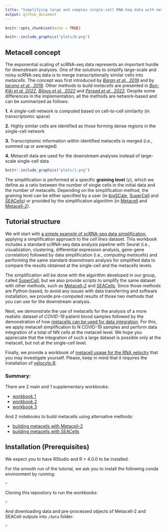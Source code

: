 ```yaml
---
title: "Simplifying large and complex single-cell RNA-Seq data with metacells"
output: github_document
---
```


```r
knitr::opts_chunk$set(echo = TRUE)
```

```r
knitr::include_graphics("plots/0.png")
```

## Metacell concept 


The exponential scaling of scRNA-seq data represents an important hurdle for downstream analyses.
One of the solutions to simplify large-scale and noisy scRNA-seq data is to merge transcriptionally similar cells into *metacells*. The concept was first introduced by [*Baran et al., 2019*](https://doi.org/10.1186/s13059-019-1812-2) and by [*Iacono et al., 2018*](https://doi:10.1101/gr.230771.117). Other methods to build *metacells* are presented in [*Ben-Kiki et al. 2022*](https://doi.org/10.1186/s13059-022-02667-1), [*Bilous et al., 2022*](https://www.biorxiv.org/content/10.1101/2021.06.07.447430v2) and [*Persad et al., 2022*](https://www.biorxiv.org/content/10.1101/2022.04.02.486748v1). Despite some differences in the implementation, all the methods are network-based and can be summarized as follows: 

**1.** A single-cell network is computed based on cell-to-cell similarity (in transcriptomic space)

**2.** Highly similar cells are identified as those forming dense regions in the single-cell network

**3.** Transcriptomic information within identified metacells is merged (i.e., summed up or averaged)

**4.** Metacell data are used for the downstream analyses instead of large-scale single-cell data

```r
knitr::include_graphics("plots/1.png")
```

The simplification is performed at a specific **graining level** ($\gamma$), which we define as a ratio between the number of single cells in the initial data and the number of metacells. Depending on the simplification method, the graining level can be either specified by a user (in [bigSCale](https://github.com/iaconogi/bigSCale2), [SuperCell](https://github.com/GfellerLab/SuperCell) and [SEACells](https://github.com/dpeerlab/SEACells)) or provided by the simplification algorithm (in [Metacell](https://github.com/tanaylab/metacell) and [Metacell-2](https://github.com/tanaylab/metacells)).


## Tutorial structure

We will start with [a simple example of scRNA-seq data simplification](https://github.com/GfellerLab/SIB_workshop/blob/main/workbooks/Cell_lines.md), applying a simplification approach to the *cell lines* dataset. This workbook includes a standard scRNA-seq data analysis pipeline with Seurat (i.e., visualization, clustering, differential expression analysis, gene-gene correlation) followed by data simplification (i.e., *computing metacells*) and performing the same standard downstream analysis for simplified data to compare the results obtained at the single-cell and the metacells levels. 

The simplification will be done with the algorithm developed in our group, called [SuperCell](https://github.com/GfellerLab/SuperCell), but we also provide scripts to simplify the same dataset with other methods, such as [Metacell-2](https://github.com/GfellerLab/SIB_workshop/blob/main/workbooks/Metacell2.ipynb) and [SEACells](https://github.com/GfellerLab/SIB_workshop/blob/main/workbooks/SEACells.ipynb). Since those methods are Python-based, to avoid any issues with data transferring and software installation, we provide pre-computed results of those two methods that you can use for the downstream analysis. 

Next, we demonstrate the use of metacells for the analysis of a more realistic dataset of *COVID-19* patient blood samples followed by the demonstration of how [metacells can be used for data integration](). For this, we apply metacell simplification to N COVID-19 samples and perform data integration of a total of NN cells at the metacell level. We hope you appreciate that the integration of such a large dataset is possible only at the metacell, but not at the single-cell level. 

Finally, we provide a workbook of [metacell usage for the RNA velocity](https://github.com/GfellerLab/SIB_workshop/blob/main/workbooks/RNAvelocity_for_metacells.md) that you may investigate yourself. Please, keep in mind that it requires the installation of [velocyto.R](http://velocyto.org).

### Summary:
There are 2 main and 1 supplementary workbooks:

* [workbook 1](https://github.com/GfellerLab/SIB_workshop/blob/main/workbooks/Cell_lines.md)
* [workbook 2]()
* [workbook 3](https://github.com/GfellerLab/SIB_workshop/blob/main/workbooks/RNAvelocity_for_metacells.md)

And 2 notebooks to build metacells using alternative methods:

* [building metacells with Metacell-2](https://github.com/GfellerLab/SIB_workshop/blob/main/workbooks/Metacell2.ipynb)
* [building metacells with SEACells](https://github.com/GfellerLab/SIB_workshop/blob/main/workbooks/SEACells.ipynb)

## Installation (Prerequisites)

We expect you to have RStudio and R > 4.0.0 to be installed.

For the smooth run of the tutorial, we ask you to install the following conda environment by running:

```bash
> 
```

Cloning this repository to run the workbooks:
```r
>
```

And downloading data and pre-processed objects of Metacell-2 and SEACell outputs into `/data` folder:
```r
> 
```

